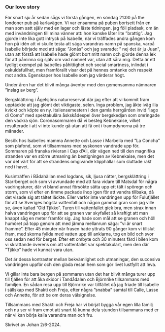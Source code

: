 ### Our love story

För snart sju år sedan sågs vi första gången, en söndag 21:00 på the londoner pub på karlavägen. Vi var ensamma på puben bortsett från en man som satt själv med en lager och läste tidningen. jag föll pladask, om än med invändningen till mina vänner att: hon kanske låter lite ”brattig”. Jag gjorde inte lika gott intryck på Isabelle, när vi träffades andra gången kom hon på idén att vi skulle testa att säga varandras namn på spanska, varpå Isabelle började med att säga: ”Jonàs” och jag svarade: ” nej det är ju Juan”, utan att förstå att Isabelle hade glömt bort mitt namn och gjorde denna lek för att påminna sig själv om vad namnet var, utan att såra mig. Detta är ett tydligt exempel på Isabelles påhittighet och social smartness, inlindat i oskuldsfullhet, men framförallt visar det på hennes omtanke och respekt mot andra. Egenskaper hos Isabelle som jag värderar högt.

Under åren har det blivit många äventyr med den gemensamma nämnaren ”inslag av berg”.

Bergsklättring i Ågelsjöns naturreservat där jag efter att vi kommit fram upptäckte att jag glömt det viktigaste, selen. Inga problem, jag åkte iväg illa kvickt och köpte en ny. Italiensemestern i den gamla herrgården invid ”lago di Como” med spektakulära åskskådespel över bergskedjan som omringade den vackra sjön. Coronasommaren då vi besteg Kebnekaise, vilket resulterade i att vi inte kunde gå utan att få ont i trampdynorna på tre månader.

Besök hos Isabelles mamma Annette och Lasse i Marbella med ”La Concha” som plafond, som vi tillsammans med syskonen vandrade upp för. Sommaren på franska rivieran i Cap d’Ail, där vägen ned till den magnifika stranden var en större utmaning än bestigningen av Kebnekaise, men det var det värt för att se strandens omgivande klipphällar som sluttade rakt ned i havet.

Kusinträffen i Bådahällan med logdans, sik, ljusa nätter, bergsklättring i Starrberget och som vi avrundade med att fara vidare till Matsdal för några vadringsturer, där vi bland annat försökte sätta upp ett tält i spöregn och storm, som vi efter en timme packade ihop igen för att vandra tillbaka, då det visade sig att tältet läckte. Eller varför inte vandringen upp för Fulufjället för att se Sveriges högsta vattenfall och någon gammal gran som jag ville se, även kallad ”Old Tjikko”. Turen till vattenfallet gick bra, men strax innan halva vandringen upp för att se granen var skyfallet så kraftigt att man knappt såg en meter framför sig. Jag hade som mål att se granen och höll humöret på topp genom att med jämna mellanrum säga: ”vi är snart framme”. Efter 45 minuter när frasen hade yttrats 90 gånger kom vi tillslut fram, med skorna fyllda med vatten upp till anklarna, tog en bild och svor oss sedan ned för berget. Efter ett ombyte och 30 minuters färd i bilen kom vi skrattande överens om att vattenfallet var spektakulärt, men den där ”Tjikko” hade vi kunnat vara utan.

Det är dessa kontraster mellan bekvämlighet och utmaningar, den succesiva vandringen uppför och den glada resan hem som gör livet lustfyllt att leva.

Vi gillar inte bara bergen på sommaren utan det har blivit många turer upp till fjällen för att åka skidor i Tandådalen och Björnrike tillsammans med familjen. En sådan resa upp till Björnrike var tillfället då jag friade till Isabelle i sällskap med Shakti och Freja, efter några ”snabba” samtal till Calle, Lasse och Annette, för att be om deras välsignelse.

Tillsammans med Shakti och Freja har vi börjat bygga vår egen lilla familj och nu ser vi fram emot att snart få kunna dela stunden tillsammans med er när vi kan börja kalla varandra man och fru.

Skrivet av Johan 2/6-2024.
